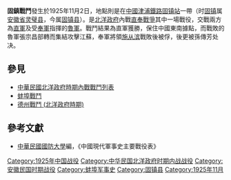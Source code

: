{{Infobox Military Conflict
|campaign=[[直奉戰爭|直奉戰爭]]
|image=
|caption=
|conflict=固鎮戰鬥
|date=1925年11月2日在
|place=[[中國|中國]][[津浦鐵路|津浦鐵路]][[固镇站|固镇站]]一帶（今安徽省[[固镇县|固镇县]]境）
|result=奉軍戰敗，全力集結攻擊江蘇
|combatant1=[[直系軍閥|直系軍閥]]
|combatant2=[[奉系軍閥|奉系軍閥]]
|commander1=[[孫傳芳|孫傳芳]]
|commander2=[[張宗昌|張宗昌]]<br>[[施从滨|施从滨]]{{KIA}}
|strength1=
|strength2=
|casualties1=
|casualties2=
}}
'''固鎮戰鬥'''發生於1925年11月2日，地點則是在[[中國|中國]][[津浦鐵路|津浦鐵路]][[固镇站|固镇站]]一帶（时[[城关镇_(固镇县)|固镇]]属[[安徽省_(中華民國)|安徽省]][[灵璧县|灵璧县]]，今属[[固镇县|固镇县]]）。是[[北洋政府|北洋政府]]內戰[[直奉戰爭|直奉戰爭]]其中一場戰役，交戰兩方為[[直軍|直軍]]及受[[奉軍|奉軍]]指揮的[[魯軍|魯軍]]。戰鬥結果為直軍獲勝，保住中國東南據點，而戰敗的魯軍張宗昌部轉而集結攻擊江蘇，奉軍將領[[施从滨|施从滨]]戰敗後被俘，後更被孫傳芳处决。

==參見==
*[[中華民國北洋政府時期內戰戰鬥列表|中華民國北洋政府時期內戰戰鬥列表]]
*[[蚌埠戰鬥|蚌埠戰鬥]]
*[[德州戰鬥_(北洋政府時期)|德州戰鬥 (北洋政府時期)]]
==參考文獻==
*[[中華民國|中華民國]][[國防大學_(臺灣)|國防大學]]編，《中國現代軍事史主要戰役表》

[[Category:1925年中国战役|Category:1925年中国战役]]
[[Category:中华民国北洋政府时期内战战役|Category:中华民国北洋政府时期内战战役]]
[[Category:安徽民国时期战役|Category:安徽民国时期战役]]
[[Category:蚌埠军事史|Category:蚌埠军事史]]
[[Category:固镇县|Category:固镇县]]
[[Category:1925年11月|Category:1925年11月]]